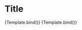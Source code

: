 

<Meta title="Components/Title" component={Title} />

# Title

<Canvas>
  <Story
    name="With icon"
    args={{
      text: "Porozmawiaj",
      size: "medium",
      iconStart: "heart",
      iconEnd: "heart",
      badge: "Szczeniak",
      variant: "textLine",
    }}
  >
    {Template.bind()}
  </Story>
  <Story
    name="With number"
    args={{
      text: "Porozmawiaj",
      size: "medium",
      badge: "Szczeniak",
      variant: "textLine",
      count: "2",
    }}
  >
    {Template.bind()}
  </Story>
</Canvas>

<ArgsTable />

